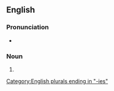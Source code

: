 ==English==

===Pronunciation===
* {{IPA|en|/ˈdædiz/}}

===Noun===
{{head|en|noun form}}

# {{plural of|en|daddy}}

[[Category:English plurals ending in "-ies"]]